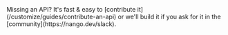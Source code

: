 <Tip>
    Missing an API? It's fast & easy to [contribute it](/customize/guides/contribute-an-api) or we'll build it if you ask for
    it in the [community](https://nango.dev/slack).
</Tip>

<CardGroup cols={4}>
    <Card title="Fitbit" href="/integrations/all/fitbit" color="#68a063" />
    <Card title="Strava" href="/integrations/all/strava" color="#68a063" />
    <Card title="Strava" href="/integrations/all/strava-web" color="#68a063" />
    <Card title="Twitch" href="/integrations/all/twitch" color="#68a063" />
    <Card title="Whoop" href="/integrations/all/whoop" color="#68a063" />
</CardGroup>
